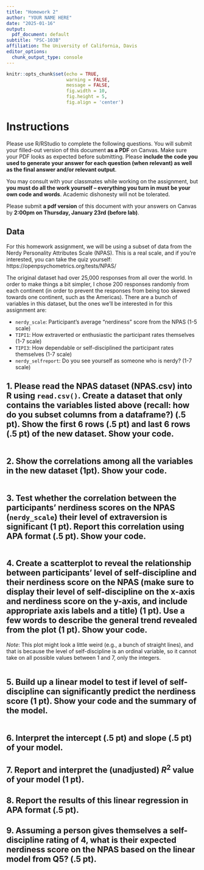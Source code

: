 ```yaml
---
title: "Homework 2"
author: "YOUR NAME HERE"
date: "2025-01-16"
output:
  pdf_document: default
subtitle: "PSC-103B"
affiliation: The University of California, Davis
editor_options:
  chunk_output_type: console
---
```


```r
knitr::opts_chunk$set(echo = TRUE,
                      warning = FALSE,
                      message = FALSE,
                      fig.width = 10,
                      fig.height = 5,
                      fig.align = 'center')

```

# Instructions

Please use R/RStudio to complete the following questions. You will submit your filled-out version of this document **as a PDF** on Canvas. Make sure your PDF looks as expected before submitting. Please **include the code you used to generate your answer for each question (when relevant) as well as the final answer and/or relevant output**.

You may consult with your classmates while working on the assignment, but **you must do all the work yourself – everything you turn in must be your own code and words**. Academic dishonesty will not be tolerated. 

Please submit **a pdf version** of this document with your answers on Canvas by **2:00pm on Thursday, January 23rd (before lab)**.

## Data

For this homework assignment, we will be using a subset of data from the Nerdy Personality
Attributes Scale (NPAS). This is a real scale, and if you’re interested, you can take the quiz
yourself: https://openpsychometrics.org/tests/NPAS/

The original dataset had over 25,000 responses from all over the world. In order to make things
a bit simpler, I chose 200 responses randomly from each continent (in order to prevent the
responses from being too skewed towards one continent, such as the Americas).
There are a bunch of variables in this dataset, but the ones we’ll be interested in for this
assignment are:

- `nerdy_scale`: Participant’s average “nerdiness” score from the NPAS (1-5 scale)
- `TIPI1`: How extraverted or enthusiastic the participant rates themselves (1-7 scale)
- `TIPI3`: How dependable or self-disciplined the participant rates themselves (1-7 scale)
- `nerdy_selfreport`: Do you see yourself as someone who is nerdy? (1-7 scale)


## 1. Please read the NPAS dataset (NPAS.csv) into R using `read.csv()`. Create a dataset that only contains the variables listed above (recall: how do you subset columns from a dataframe?) (.5 pt). Show the first 6 rows (.5 pt) and last 6 rows (.5 pt) of the new dataset. Show your code.

```r

```


## 2. Show the correlations among all the variables in the new dataset (1pt). Show your code.

```r

```

## 3. Test whether the correlation between the participants’ nerdiness scores on the NPAS (`nerdy_scale`) their level of extraversion is significant (1 pt). Report this correlation using APA format (.5 pt). Show your code.

```r

```

>


## 4. Create a scatterplot to reveal the relationship between participants’ level of self-discipline and their nerdiness score on the NPAS (make sure to display their level of self-discipline on the x-axis and nerdiness score on the y-axis, and include appropriate axis labels and a title) (1 pt). Use a few words to describe the general trend revealed from the plot (1 pt). Show your code.

*Note*: This plot might look a little weird (e.g., a bunch of straight lines), and that is because the
level of self-discipline is an ordinal variable, so it cannot take on all possible values between 1
and 7, only the integers.

```r

```

>

## 5. Build up a linear model to test if level of self-discipline can significantly predict the nerdiness score (1 pt). Show your code and the summary of the model.

```r

```

## 6. Interpret the intercept (.5 pt) and slope (.5 pt) of your model.

>

>

## 7. Report and interpret the (unadjusted) $R^2$ value of your model (1 pt).


## 8. Report the results of this linear regression in APA format (.5 pt).

>

## 9. Assuming a person gives themselves a self-discipline rating of 4, what is their expected nerdiness score on the NPAS based on the linear model from Q5? (.5 pt).